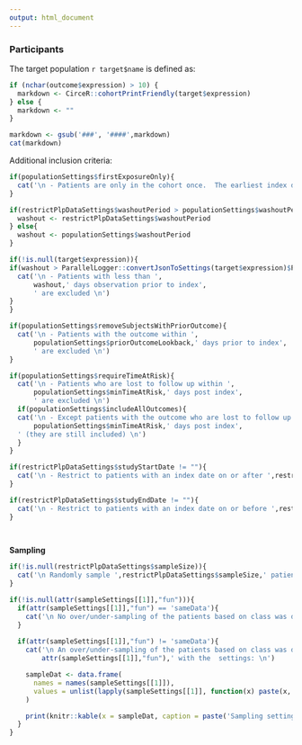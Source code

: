 ```yaml
---
output: html_document
---
```

  
### Participants

The target population ``r target$name`` is defined as:

```r
if (nchar(outcome$expression) > 10) {
  markdown <- CirceR::cohortPrintFriendly(target$expression)
} else {
  markdown <- ""
}

markdown <- gsub('###', '####',markdown)
cat(markdown)
```

Additional inclusion criteria:
```r

if(populationSettings$firstExposureOnly){
  cat('\n - Patients are only in the cohort once.  The earliest index date is used per patient. \n')
}

if(restrictPlpDataSettings$washoutPeriod > populationSettings$washoutPeriod){
  washout <- restrictPlpDataSettings$washoutPeriod
} else{
  washout <- populationSettings$washoutPeriod
}

if(!is.null(target$expression)){
if(washout > ParallelLogger::convertJsonToSettings(target$expression)$PrimaryCriteria$ObservationWindow[1]){
  cat('\n - Patients with less than ',
      washout,' days observation prior to index',
      ' are excluded \n')
}
}

if(populationSettings$removeSubjectsWithPriorOutcome){
  cat('\n - Patients with the outcome within ',
      populationSettings$priorOutcomeLookback,' days prior to index',
      ' are excluded \n')
}

if(populationSettings$requireTimeAtRisk){
  cat('\n - Patients who are lost to follow up within ',
      populationSettings$minTimeAtRisk,' days post index',
      ' are excluded \n')
  if(populationSettings$includeAllOutcomes){
  cat('\n - Except patients with the outcome who are lost to follow up within',
      populationSettings$minTimeAtRisk,' days post index',
  ' (they are still included) \n')
  }
}

if(restrictPlpDataSettings$studyStartDate != ""){
  cat('\n - Restrict to patients with an index date on or after ',restrictPlpDataSettings$studyStartDate,' \n')
}

if(restrictPlpDataSettings$studyEndDate != ""){
  cat('\n - Restrict to patients with an index date on or before ',restrictPlpDataSettings$studyEndDate,' \n')
}

  

```

**Sampling**

```r

if(!is.null(restrictPlpDataSettings$sampleSize)){
  cat('\n Randomly sample ',restrictPlpDataSettings$sampleSize,' patients from the target population \n')
}

if(!is.null(attr(sampleSettings[[1]],"fun"))){
  if(attr(sampleSettings[[1]],"fun") == 'sameData'){
    cat('\n No over/under-sampling of the patients based on class was done \n')
  }
  
  if(attr(sampleSettings[[1]],"fun") != 'sameData'){
    cat('\n An over/under-sampling of the patients based on class was done using ',
        attr(sampleSettings[[1]],"fun"),' with the  settings: \n')

    sampleDat <- data.frame(
      names = names(sampleSettings[[1]]),
      values = unlist(lapply(sampleSettings[[1]], function(x) paste(x, sep='-', collapse = '-')))
    )

    print(knitr::kable(x = sampleDat, caption = paste('Sampling settings')))
  }
}



```

